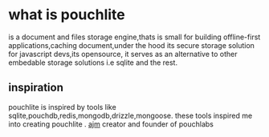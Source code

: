 # what is pouchlite

is a document and files storage engine,thats is small for building offline-first applications,caching document,under the hood its secure storage solution for javascript devs,its opensource, it serves as an alternative to other embedable storage solutions i.e sqlite and the rest.

## inspiration

pouchlite is inspired by tools like sqlite,pouchdb,redis,mongodb,drizzle,mongoose.
these tools inspired me into creating pouchlite .
[ajm](https://devfolio.top/ajm) creator and founder of pouchlabs


